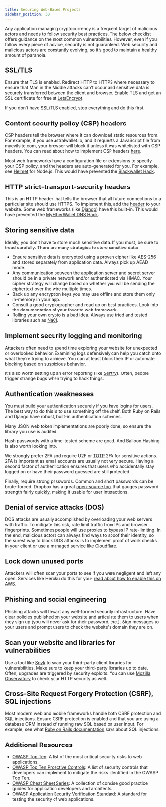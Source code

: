 ```yaml
---
title: Securing Web-Based Projects
sidebar_position: 30
---
```


Any application managing cryptocurrency is a frequent target of malicious actors and needs to follow security best practices. The below checklist offers guidance on the most common vulnerabilities. However, even if you follow every piece of advice, security is not guaranteed. Web security and malicious actors are constantly evolving, so it’s good to maintain a healthy amount of paranoia.

## SSL/TLS

Ensure that TLS is enabled. Redirect HTTP to HTTPS where necessary to ensure that Man in the Middle attacks can’t occur and sensitive data is securely transferred between the client and browser. Enable TLS and get an SSL certificate for free at [LetsEncrypt](https://letsencrypt.org/getting-started/).

If you don’t have SSL/TLS enabled, stop everything and do this first.

## Content security policy (CSP) headers

CSP headers tell the browser where it can download static resources from. For example, if you use astralwallet.io, and it requests a JavaScript file from myevilsite.com, your browser will block it unless it was whitelisted with CSP headers. You can read about how to implement CSP headers [here](https://developer.mozilla.org/en-US/docs/Web/HTTP/CSP).

Most web frameworks have a configuration file or extensions to specify your CSP policy, and the headers are auto-generated for you. For example, see [Helmet](https://www.npmjs.com/package/helmet) for Node.js. This would have prevented the [Blackwallet Hack](https://www.ccn.com/yet-another-crypto-wallet-hack-causes-users-lose-400000/).

## HTTP strict-transport-security headers

This is an HTTP header that tells the browser that all future connections to a particular site should use HTTPS. To implement this, add the [header](https://developer.mozilla.org/en-US/docs/Web/HTTP/Headers/Strict-Transport-Security) to your website. Some web frameworks (like [Django](https://docs.djangoproject.com/en/2.0/topics/security/#ssl-https)) have this built-in. This would have prevented the [MyEtherWallet DNS Hack](https://bitcoinmagazine.com/articles/popular-ether-wallet-mew-hijacked-dns-attack/).

## Storing sensitive data

Ideally, you don’t have to store much sensitive data. If you must, be sure to tread carefully. There are many strategies to store sensitive data:

- Ensure sensitive data is encrypted using a proven cipher like AES-256 and stored separately from application data. Always pick up AEAD mode.
- Any communication between the application server and secret server should be in a private network and/or authenticated via HMAC. Your cipher strategy will change based on whether you will be sending the ciphertext over the wire multiple times.
- Back up any encryption keys you may use offline and store them only in-memory in your app.
- Consult a good cryptographer and read up on best practices. Look into the documentation of your favorite web framework.
- Rolling your own crypto is a bad idea. Always use tried and tested libraries such as [NaCI](<https://en.wikipedia.org/wiki/NaCl_(software)>).

## Implement security logging and monitoring

Attackers often need to spend time exploring your website for unexpected or overlooked behavior. Examining logs defensively can help you catch onto what they’re trying to achieve. You can at least block their IP or automate blocking based on suspicious behavior.

It’s also worth setting up an error reporting (like [Sentry](https://sentry.io/welcome/)). Often, people trigger strange bugs when trying to hack things.

## Authentication weaknesses

You must build your authentication securely if you have logins for users. The best way to do this is to use something off the shelf. Both Ruby on Rails and Django have robust, built-in authentication schemes.

Many JSON web token implementations are poorly done, so ensure the library you use is audited.

Hash passwords with a time-tested scheme are good. And Balloon Hashing is also worth looking into.

We strongly prefer 2FA and require U2F or [TOTP](https://tools.ietf.org/html/rfc6238) 2FA for sensitive actions. 2FA is important as email accounts are usually not very secure. Having a second factor of authentication ensures that users who accidentally stay logged on or have their password guessed are still protected.

Finally, require strong passwords. Common and short passwords can be brute-forced. Dropbox has a great [open-source tool](https://dropbox.tech/security/zxcvbn-realistic-password-strength-estimation) that gauges password strength fairly quickly, making it usable for user interactions.

## Denial of service attacks (DOS)

DOS attacks are usually accomplished by overloading your web servers with traffic. To mitigate this risk, rate limit traffic from IPs and browser fingerprints. Sometimes people will use proxies to bypass IP rate-limiting. In the end, malicious actors can always find ways to spoof their identity, so the surest way to block DOS attacks is to implement proof of work checks in your client or use a managed service like [Cloudflare](https://www.cloudflare.com/ddos/).

## Lock down unused ports

Attackers will often scan your ports to see if you were negligent and left any open. Services like Heroku do this for you- [read about how to enable this on AWS](https://docs.aws.amazon.com/config/latest/developerguide/restricted-common-ports.html).

## Phishing and social engineering

Phishing attacks will thwart any well-formed security infrastructure. Have clear policies published on your website and articulate them to users when they sign up (you will never ask for their password, etc.). Sign messages to your users and prompt users to check the website's domain they are on.

## Scan your website and libraries for vulnerabilities

Use a tool like [Snyk](https://snyk.io/) to scan your third-party client libraries for vulnerabilities. Make sure to keep your third-party libraries up to date. Often, upgrades are triggered by security exploits. You can use [Mozilla Observatory](https://observatory.mozilla.org/) to check your HTTP security as well.

## Cross-Site Request Forgery Protection (CSRF), SQL injections

Most modern web and mobile frameworks handle both CSRF protection and SQL injections. Ensure CSRF protection is enabled and that you are using a database ORM instead of running raw SQL based on user input. For example, see what [Ruby on Rails documentation](http://guides.rubyonrails.org/security.html#sql-injection) says about SQL injections.

## Additional Resources

- [OWASP Top Ten](https://owasp.org/www-project-top-ten/): A list of the most critical security risks to web applications.
- [OWASP Top Ten Proactive Controls](https://top10proactive.owasp.org/): A list of security controls that developers can implement to mitigate the risks identified in the OWASP Top Ten.
- [OWASP Cheat Sheet Series](https://cheatsheetseries.owasp.org/): A collection of concise good practice guides for application developers and architects.
- [OWASP Application Security Verification Standard](https://owasp.org/www-project-application-security-verification-standard/): A standard for testing the security of web applications.
